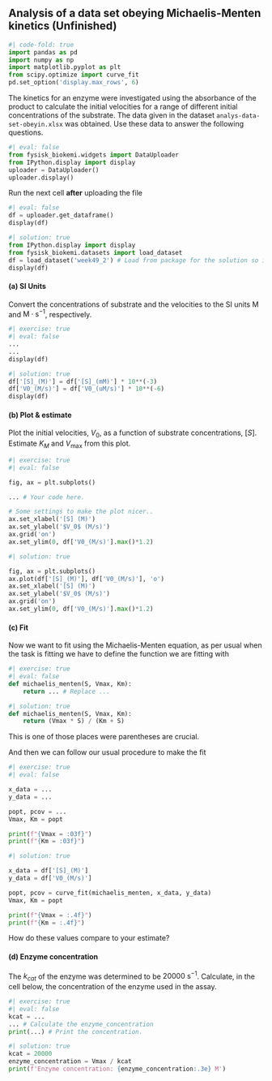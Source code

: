 ## Analysis of a data set obeying Michaelis-Menten kinetics (Unfinished)

```python
#| code-fold: true
import pandas as pd
import numpy as np
import matplotlib.pyplot as plt
from scipy.optimize import curve_fit
pd.set_option('display.max_rows', 6)
```

The kinetics for an enzyme were investigated using the absorbance of the product 
to calculate the initial velocities for a range of different initial concentrations
of the substrate. The data given in the dataset `analys-data-set-obeyin.xlsx` was obtained. 
Use these data to answer the following questions.

```python
#| eval: false
from fysisk_biokemi.widgets import DataUploader
from IPython.display import display 
uploader = DataUploader()
uploader.display()
```

Run the next cell **after** uploading the file

```python
#| eval: false
df = uploader.get_dataframe()
display(df)
```

```python
#| solution: true
from IPython.display import display 
from fysisk_biokemi.datasets import load_dataset
df = load_dataset('week49_2') # Load from package for the solution so it doesn't require to interact.
display(df)
```

#### (a) SI Units
Convert the concentrations of substrate and the velocities to the SI units 
$\text{M}$ and $\text{M}\cdot\text{s}^{-1}$, respectively.

```python
#| exercise: true
#| eval: false
...
...
display(df)
```

```python
#| solution: true
df['[S]_(M)'] = df['[S]_(mM)'] * 10**(-3)
df['V0_(M/s)'] = df['V0_(uM/s)'] * 10**(-6)
display(df)
```

#### (b) Plot & estimate
Plot the initial velocities, $V_0$, as a function of substrate concentrations, $[S]$. 
Estimate $K_M$ and $V_\mathrm{max}$ from this plot. 

```python
#| exercise: true
#| eval: false

fig, ax = plt.subplots()

... # Your code here. 

# Some settings to make the plot nicer..
ax.set_xlabel('[S] (M)')
ax.set_ylabel('$V_0$ (M/s)')
ax.grid('on')
ax.set_ylim(0, df['V0_(M/s)'].max()*1.2)

```

```python
#| solution: true

fig, ax = plt.subplots()
ax.plot(df['[S]_(M)'], df['V0_(M/s)'], 'o')
ax.set_xlabel('[S] (M)')
ax.set_ylabel('$V_0$ (M/s)')
ax.grid('on')
ax.set_ylim(0, df['V0_(M/s)'].max()*1.2)
```

#### (c) Fit

Now we want to fit using the Michaelis-Menten equation, as per usual when the
task is fitting we have to define the function we are fitting with

```python
#| exercise: true
#| eval: false
def michaelis_menten(S, Vmax, Km):
    return ... # Replace ...
```

```python
#| solution: true
def michaelis_menten(S, Vmax, Km):
    return (Vmax * S) / (Km + S)
```

::: {.callout-caution}

This is one of those places were parentheses are crucial.

::: 

And then we can follow our usual procedure to make the fit

```python
#| exercise: true
#| eval: false

x_data = ...
y_data = ...

popt, pcov = ...
Vmax, Km = popt

print(f"{Vmax = :03f}")
print(f"{Km = :03f}")
```

```python
#| solution: true

x_data = df['[S]_(M)']
y_data = df['V0_(M/s)']

popt, pcov = curve_fit(michaelis_menten, x_data, y_data)
Vmax, Km = popt

print(f"{Vmax = :.4f}")
print(f"{Km = :.4f}")
```

How do these values compare to your estimate? 

#### (d) Enzyme concentration

The $k_{cat}$ of the enzyme was determined to be $20000 \ \text{s}^{-1}$. 
Calculate, in the cell below, the concentration of the enzyme used in the assay.

```python
#| exercise: true
#| eval: false
kcat = ...
... # Calculate the enzyme_concentration
print(...) # Print the concentration.
```

```python
#| solution: true
kcat = 20000
enzyme_concentration = Vmax / kcat 
print(f'Enzyme concentration: {enzyme_concentration:.3e} M')
```